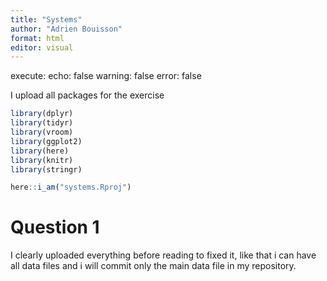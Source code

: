 ```yaml
---
title: "Systems"
author: "Adrien Bouisson"
format: html
editor: visual
---
```

execute: 
  echo: false
  warning: false
  error: false

I upload all packages for the exercise

```r
library(dplyr)
library(tidyr)
library(vroom)
library(ggplot2)
library(here)
library(knitr)
library(stringr)
```

```r
here::i_am("systems.Rproj")
```

# Question 1 

I clearly uploaded everything before reading to fixed it, like that i can have all data files and i will commit only the main data file in my repository. 


